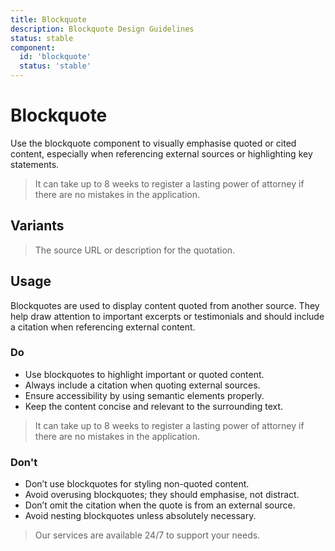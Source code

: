 ```yaml
---
title: Blockquote
description: Blockquote Design Guidelines
status: stable
component:
  id: 'blockquote'
  status: 'stable'
---
```


# Blockquote

Use the blockquote component to visually emphasise quoted or cited content, especially when referencing external sources or highlighting key statements.

<Section current="design">

<ComponentPreview>
  <Blockquote cite="https://example.com/source">
    It can take up to 8 weeks to register a lasting power of attorney if there
    are no mistakes in the application.
  </Blockquote>
</ComponentPreview>

## Variants

<ComponentPreviewLayout className="flex-col">
  <ComponentPreviewItem className="block h-auto w-max">
    <Blockquote cite="https://example.com/source">
      The source URL or description for the quotation.
    </Blockquote>
  </ComponentPreviewItem>
</ComponentPreviewLayout>

## Usage

Blockquotes are used to display content quoted from another source. They help draw attention to important excerpts or testimonials and should include a citation when referencing external content.

### Do

- Use blockquotes to highlight important or quoted content.
- Always include a citation when quoting external sources.
- Ensure accessibility by using semantic elements properly.
- Keep the content concise and relevant to the surrounding text.

<ComponentContainer>
  <Blockquote cite="https://gov.uk/lpa">
    It can take up to 8 weeks to register a lasting power of attorney if there
    are no mistakes in the application.
  </Blockquote>
</ComponentContainer>

### Don't

- Don’t use blockquotes for styling non-quoted content.
- Avoid overusing blockquotes; they should emphasise, not distract.
- Don’t omit the citation when the quote is from an external source.
- Avoid nesting blockquotes unless absolutely necessary.

<ComponentContainer fullWidth>
  <Blockquote>
    Our services are available 24/7 to support your needs.
  </Blockquote>
</ComponentContainer>
</Section>
